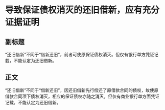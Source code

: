 # 导致保证债权消灭的还旧借新，应有充分证据证明
## 副标题
“还旧借新”不同于“借新还旧”，前者可使原保证债权消灭。但仅有银行单方凭证记载，不能认定为还旧借新。
## 正文
“还旧借新”不同于“借新还旧”，因还旧借新先行偿还了原借款合同的债权，故使原借款合同项下债权消灭，相应的保证债权亦随之消灭。但仅有商业银行单方面凭证记载，不能认定为还旧借新。